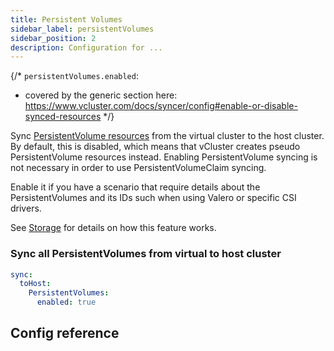 ```yaml
---
title: Persistent Volumes
sidebar_label: persistentVolumes
sidebar_position: 2
description: Configuration for ...
---
```




{/*
`persistentVolumes.enabled`:
- covered by the generic section here: https://www.vcluster.com/docs/syncer/config#enable-or-disable-synced-resources
*/}

Sync [PersistentVolume resources](https://kubernetes.io/docs/concepts/storage/persistent-volumes/) from the virtual cluster to the host cluster. By default, this is disabled, which means that vCluster creates pseudo PersistentVolume resources instead. Enabling PersistentVolume syncing is not necessary in order to use PersistentVolumeClaim syncing.

Enable it if you have a scenario that require details about the PersistentVolumes and its IDs such when using Valero or specific CSI drivers.

See [Storage](/architecture/storage.mdx) for details on how this feature works.

### Sync all PersistentVolumes from virtual to host cluster
```YAML
sync:
  toHost:
    PersistentVolumes:
      enabled: true
```



## Config reference

<EnableSwitch/>
